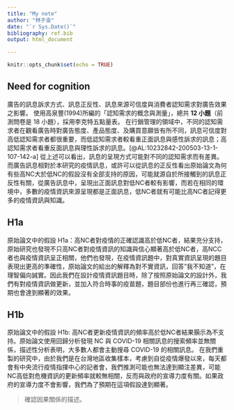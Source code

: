```yaml
---
title: "My note"
author: "林子渝"
date: "`r Sys.Date()`"
bibliography: ref.bib
output: html_document

---
```


```r
knitr::opts_chunk$set(echo = TRUE)
```

## Need for cognition
廣告的訊息訴求方式、訊息正反性、訊息來源可信度與消費者認知需求對廣告效果之影響。
使用高泉豐(1994)所編的「認知需求的概念與測量」，總共 **12 小題**（前測問卷是 18 小題），採用李克特五點量表。
在行銷管理的領域中，不同的認知需求者在觀看廣告時對廣告態度、產品態度、及購買意願皆有所不同，訊息可信度對高低認知需求者都很重要，而低認知需求者較看重正面訊息與感性訴求的訊息；高認知需求者看重反面訊息與理性訴求的訊息。[@AL:10232842-200503-13-1-107-142-a]
從上述可以看出，訊息的呈現方式可能對不同的認知需求而有差異。而廣告訊息相對於本研究的疫情訊息，或許可以從訊息的正反性看出原始論文為何有些高NC大於低NC的假設沒有全部支持的原因，可能就源自於所接觸到的訊息正反性有關，從廣告訊息中，呈現出正面訊息對低NC者較有影響，而若在相同的環境中，多數的疫情資訊來源呈現都是正面訊息，低NC者就有可能比高NC者記得更多的疫情資訊與知識。

## H1a
原始論文中的假設 H1a：高NC者對疫情的正確認識高於低NC者，結果充分支持，原始研究也發現不只高NC者對疫情資訊的知識與信心顯著高於低NC者，高NCC者也與疫情資訊呈正相關，他們也發現，在疫情資訊題中，對真實資訊呈現的題目表現出更高的準確性，原始論文的給出的解釋為對不實資訊，回答"我不知道"，在理智偏向誠實。因此我們在設計疫情資訊題目時，除了按照原始論文的設計外，我們有對疫情資訊做更新，並加入符合時事的疫苗題，題目部份也進行再三確認，預期也會達到顯著的效果。

## H1b

原始論文中的假設 H1b: 高NC者更新疫情資訊的頻率高於低NC者結果顥示為不支持。原始論文使用回歸分析發現 NC 與 COVID-19 相關訊息的搜索頻率並無關係，描述性分析表明，大多數人都會主動搜尋 COVID-19 的相關訊息。
在我們重製的研究中，由於我們是在台灣地區收集樣本，考慮到自從疫情爆發以來，每天都會有中央流行疫情指揮中心的記者會，我們推測可能也無法達到顯注差異，可能NC高低對危機資訊的更新頻率就較無相關，反而與政府的宣導力度有關。如果政府的宣導力度不會影響，我們為了預期在這項假設達到顯著。

> 確認因果關係的描述。


